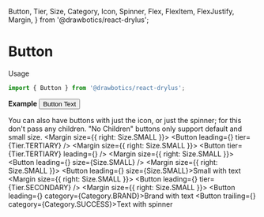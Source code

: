   Button,
  Tier,
  Size,
  Category,
  Icon,
  Spinner,
  Flex,
  FlexItem,
  FlexJustify,
  Margin,
} from '@drawbotics/react-drylus';



# Button

Usage
```jsx
import { Button } from '@drawbotics/react-drylus';
```
__Example__
<Playground component={Button}>
  <Button>Button Text</Button>
</Playground>


You can also have buttons with just the icon, or just the spinner; for this don't pass any children. "No Children" buttons only support default and small size.
<Playground>
  <Flex justify={FlexJustify.START}>
    <FlexItem>
      <Margin size={{ right: Size.SMALL }}>
        <Button leading={<Icon name="command" />} tier={Tier.TERTIARY} />
      </Margin>
    </FlexItem>
    <FlexItem>
      <Margin size={{ right: Size.SMALL }}>
        <Button tier={Tier.TERTIARY} leading={<Spinner category={Category.INFO} size={Size.SMALL} />} />
      </Margin>
    </FlexItem>
    <FlexItem>
      <Margin size={{ right: Size.SMALL }}>
        <Button leading={<Icon name="command" />} size={Size.SMALL} />
      </Margin>
    </FlexItem>
    <FlexItem>
      <Margin size={{ right: Size.SMALL }}>
        <Button leading={<Icon name="command" />} size={Size.SMALL}>Small with text</Button>
      </Margin>
    </FlexItem>
    <FlexItem>
      <Margin size={{ right: Size.SMALL }}>
        <Button leading={<Icon name="command" />} tier={Tier.SECONDARY} />
      </Margin>
    </FlexItem>
    <FlexItem>
      <Margin size={{ right: Size.SMALL }}>
        <Button leading={<Icon name="command" />} category={Category.BRAND}>Brand with text</Button>
      </Margin>
    </FlexItem>
    <FlexItem>
      <Button trailing={<Spinner size={Size.SMALL} inversed />} category={Category.SUCCESS}>Text with spinner</Button>
    </FlexItem>
  </Flex>
</Playground>
